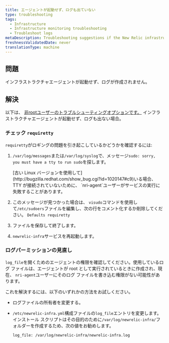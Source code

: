 ```yaml
---
title: エージェントが起動せず、ログも出ていない
type: troubleshooting
tags:
  - Infrastructure
  - Infrastructure monitoring troubleshooting
  - Troubleshoot logs
metaDescription: Troubleshooting suggestions if the New Relic infrastructure agent is not starting and there are no logs
freshnessValidatedDate: never
translationType: machine
---
```


## 問題

インフラストラクチャエージェントが起動せず、ログが作成されません。

## 解決

以下は、 [非rootユーザーのトラブルシューティングオプションです。](/docs/infrastructure/install-configure-infrastructure/linux-installation/linux-agent-running-modes) インフラストラクチャエージェントが起動せず、ログも出ない場合。

### チェック `requiretty`

`requiretty`がロギングの問題を引き起こしているかどうかを確認するには:

1. `/var/log/messages`または`/var/log/syslog`で、メッセージ`sudo: sorry, you must have a tty to run sudo`を探します。

   <Callout variant="important">
     [古い Linux バージョンを使用して](http://bugzilla.redhat.com/show_bug.cgi?id=1020147#c9)いる場合、TTY が接続されていないために、 `nri-agent`ユーザーがサービスの実行に失敗することがあります。
   </Callout>

2. このメッセージが見つかった場合は、 `visudo`コマンドを使用して`/etc/sudoers`ファイルを編集し、次の行をコメント化するか削除してください。 `Defaults requiretty`

3. ファイルを保存して終了します。

4. `newrelic-infra`サービスを再起動します。

### ログパーミッションの見直し

`log_file`を開くためのエージェントの権限を確認してください。使用しているログ ファイルは、エージェントが root として実行されているときに作成され、現在、 `nri-agent`ユーザーにそのログ ファイルを書き込む権限がない可能性があります。

これを解決するには、以下のいずれかの方法をお試しください。

* ログファイルの所有者を変更する。

* `/etc/newrelic-infra.yml`構成ファイルの`log_file`エントリを変更します。インストール スクリプトはその目的のために`/var/log/newrelic-infra/`フォルダーを作成するため、次の値をお勧めします。

  ```
  log_file: /var/log/newrelic-infra/newrelic-infra.log
  ```